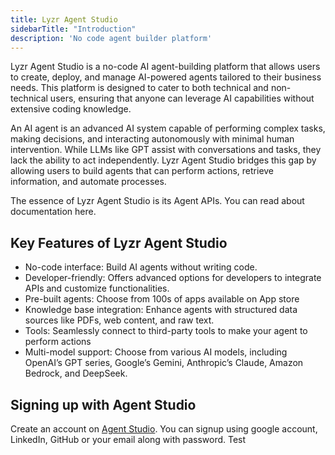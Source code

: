 ```yaml
---
title: Lyzr Agent Studio
sidebarTitle: "Introduction"
description: 'No code agent builder platform'
---
```


Lyzr Agent Studio is a no-code AI agent-building platform that allows users to create, deploy, and manage AI-powered agents tailored to their business needs. This platform is designed to cater to both technical and non-technical users, ensuring that anyone can leverage AI capabilities without extensive coding knowledge.

An AI agent is an advanced AI system capable of performing complex tasks, making decisions, and interacting autonomously with minimal human intervention. While LLMs like GPT assist with conversations and tasks, they lack the ability to act independently. Lyzr Agent Studio bridges this gap by allowing users to build agents that can perform actions, retrieve information, and automate processes.

The essence of Lyzr Agent Studio is its Agent APIs. You can read about documentation here.

## Key Features of Lyzr Agent Studio
- No-code interface: Build AI agents without writing code.
- Developer-friendly: Offers advanced options for developers to integrate APIs and customize functionalities.
- Pre-built agents: Choose from 100s of apps available on App store
- Knowledge base integration: Enhance agents with structured data sources like PDFs, web content, and raw text.
- Tools: Seamlessly connect to third-party tools to make your agent to perform actions
- Multi-model support: Choose from various AI models, including OpenAI’s GPT series, Google’s Gemini, Anthropic’s Claude, Amazon Bedrock, and DeepSeek.

## Signing up with Agent Studio

Create an account on [Agent Studio](https://studio.lyzr.ai/). You can signup using google account, LinkedIn, GitHub or your email along with password. Test
